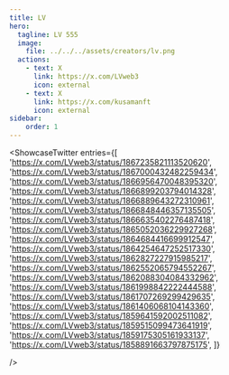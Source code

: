 ```yaml
---
title: LV
hero:
  tagline: LV 555
  image: 
    file: ../../../assets/creators/lv.png
  actions:
    - text: X
      link: https://x.com/LVweb3
      icon: external
    - text: X
      link: https://x.com/kusamanft
      icon: external
sidebar:
    order: 1
---
```




<ShowcaseTwitter
  entries={[
    'https://x.com/LVweb3/status/1867235821113520620',
    'https://x.com/LVweb3/status/1867000432482259434',
    'https://x.com/LVweb3/status/1866956470048395320',
    'https://x.com/LVweb3/status/1866899203794014328',
    'https://x.com/LVweb3/status/1866889643272310961',
    'https://x.com/LVweb3/status/1866848446357135505',
    'https://x.com/LVweb3/status/1866635402276487418',
    'https://x.com/LVweb3/status/1865052036229927268',
    'https://x.com/LVweb3/status/1864684416699912547',
    'https://x.com/LVweb3/status/1864254647252517330',
    'https://x.com/LVweb3/status/1862827227915985217',
    'https://x.com/LVweb3/status/1862552065794552267',
    'https://x.com/LVweb3/status/1862088304084332962',
    'https://x.com/LVweb3/status/1861998842222444588',
    'https://x.com/LVweb3/status/1861707269299429635',
    'https://x.com/LVweb3/status/1861406068104143360',
    'https://x.com/LVweb3/status/1859641592002511082',
    'https://x.com/LVweb3/status/1859515099473641919',
    'https://x.com/LVweb3/status/1859175305161933137',
    'https://x.com/LVweb3/status/1858891663797875175',
  ]}

/>
 <script async src="https://platform.twitter.com/widgets.js" charset="utf-8"></script>

